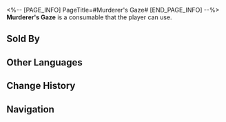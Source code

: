 <%-- [PAGE_INFO]
PageTitle=#Murderer's Gaze#
[END_PAGE_INFO] --%>
{{Consumable Infobox
|id          = 408614
|image       = Item Murderer's Gaze.png
|type        = Attack Consumables
|rarity      = 3
|effect      = Upon use, ATK of all allies increases by 14% plus an additional 230 ATK increase for the next battle.
|description = You vividly recall that fateful night: Cowering in the cupboard, too terrified to make a sound. As the man who brutally murdered your parents turned his gaze toward you, the look in his eyes was etched into your memory.<br />Now, as you stand over his lifeless body, the jubilation of vengeance courses through your veins. Yet, as you wash up, a sense of terror engulfs you as you catch a glimpse of your own eyes in the mirror.
|effectType  = 
|effectType2 = 
|effectType3 = 
|recipe      = 
|source1     = [[Dreamscape Sales Store]]
|source2     = 
|source3     = 
}}
{{Description|''"A seasoned detective can discern a murderer merely by looking into their eyes, for the eyes of murderers bear a chilling resemblance."''}}
'''Murderer's Gaze''' is a consumable that the player can use.

==Sold By==
{{Shop Availability}}

==Other Languages==
{{Other Languages
|en   = Murderer's Gaze
|zhs  = 凶手的眼神
|zht  = 兇手的眼神
|ja   = 犯人の眼差し
|ko   = 범인의 눈빛
|es   = La mirada del asesino
|fr   = Regard du tueur
|ru   = Взгляд убийцы
|th   = Murderer's Gaze
|vi   = Ánh Mắt Hung Thủ
|de   = Mörderischer Blick
|id   = Murderer's Gaze
|pt   = Olhar do Assassino
}}

==Change History==
{{Change History|2.0}}

==Navigation==
{{Consumable Navbox}}